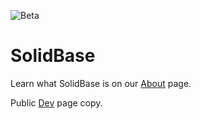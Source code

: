 ---
---

![Beta](../../../assets/beta.png)

# SolidBase

Learn what SolidBase is on our [About](./about) page.

Public [Dev](./dev) page copy.
